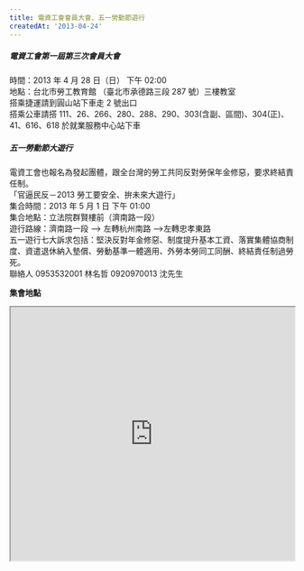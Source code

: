 ```yaml
---
title: 電資工會會員大會、五一勞動節遊行
createdAt: '2013-04-24'
---
```


##### 電資工會第一屆第三次會員大會

時間：2013 年 4 月 28 日（日） 下午 02:00  
地點：台北市勞工教育館 （臺北市承德路三段 287 號）三樓教室  
搭乘捷運請到圓山站下車走 2 號出口  
搭乘公車請搭 111、26、266、280、288、290、303(含副、區間)、304(正)、41、616、618 於就業服務中心站下車

##### 五一勞動節大遊行

電資工會也報名為發起團體，跟全台灣的勞工共同反對勞保年金修惡，要求終結責任制。  
「官逼民反－2013 勞工要安全、拚未來大遊行」  
集合時間：2013 年 5 月 1 日 下午 01:00  
集合地點：立法院群賢樓前（濟南路一段）  
遊行路線：濟南路一段 --> 左轉杭州南路 -->左轉忠孝東路  
五一遊行七大訴求包括：堅決反對年金修惡、制度提升基本工資、落實集體協商制度、資遣退休納入墊償、勞動基準一體適用、外勞本勞同工同酬、終結責任制過勞死。  
聯絡人 0953532001 林名哲 0920970013 沈先生

**集會地點**

<iframe
  src="https://www.google.com/maps/embed?pb=!1m14!1m8!1m3!1d7227.659553189216!2d121.51998300000001!3d25.073758!3m2!1i1024!2i768!4f13.1!3m3!1m2!1s0x3442a94c031a1d51%3A0x10716be86d758a07!2zMTAz5Y-w54Gj5Y-w5YyX5biC5aSn5ZCM5Y2A5om_5b636Lev5LiJ5q61Mjg36Jmf!5e0!3m2!1szh-TW!2sus!4v1627827200798!5m2!1szh-TW!2sus"
  width="100%"
  height="450"
  style={{ border: 0 }}
  allowfullscreen=""
  loading="lazy"
></iframe>
